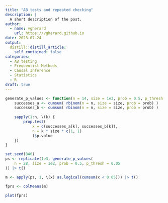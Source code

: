```yaml
---
title: "AB tests and repeated checking"
description: |
  A short description of the post.
author:
  - name: vgherard
    url: https://vgherard.github.io
date: 2023-07-24
output:
  distill::distill_article:
    self_contained: false
categories: 
  - AB testing
  - Frequentist Methods
  - Causal Inference
  - Statistics
  - R
draft: true
---
```


```r
generate_p_values <- function(n = 14, size = 1e3, prob = 0.5, p_thresh = 0.05) {
	successes_a <- cumsum( rbinom(n = n, size = size, prob = prob) )
	successes_b <- cumsum( rbinom(n = n, size = size, prob = prob) )
	
	sapply(1:n, \(k) {
		prop.test(
			x = c(successes_a[k], successes_b[k]), 
			n = k * size * c(1, 1)
			)$p.value
	})
}
```

```r
set.seed(840)
ps <- replicate(1e3, generate_p_values(
	n = 28, size = 1e2, prob = 0.5, p_thresh = 0.05
)) |> t()
```

```r
m <- apply(ps, 1, \(x) as.logical(cumsum(x < 0.05))) |> t()
```

```r
fprs <- colMeans(m)

plot(fprs)
```



